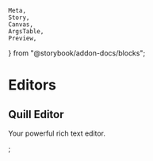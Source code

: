     Meta,
    Story,
    Canvas,
    ArgsTable,
    Preview,
} from "@storybook/addon-docs/blocks";


<Meta title="Forms/Editors" />

# Editors

## Quill Editor

Your powerful rich text editor.

<Canvas>
    <Story name="Quill Editor">
        <QuillEditor />;
    </Story>
</Canvas>
